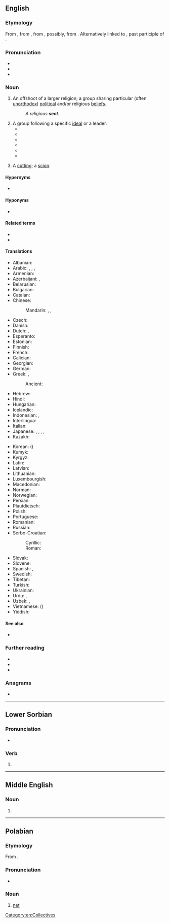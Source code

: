 {{wikipedia|Sect}}
{{wikiquote|Sect}}
==English==

===Etymology===
{{root|en|ine-pro|*sek-}}
{{root|en|ine-pro|*sekʷ-|id=follow}}
From {{inh|en|enm|secte}}, from {{der|en|fro|secte||a sect in philosophy or religion}}, from {{der|en|LL.|secta||a sect in philosophy or religion, a school, party, faction, class, gild, band, particularly a heretical doctrine or sect, etc.}}, possibly, from {{der|en|la|sequi||to follow}}. Alternatively linked to {{m|la|sectus||cut off, divided}}, past participle of {{m|la|secō}}.<!--Century 1911 has the derivation from "secare" as the main one through "secare viam" (take one's way, travel), discussing three alternative explanations as less probable: two of them from "sequi", one more from "secare". M-W online traces the origin to "sequi", so does Online Etymology Dictionary.-->

===Pronunciation===
* {{IPA|en|/sɛkt/}}
* {{audio|en|en-us-sect.ogg|Audio (US)}}
* {{rhymes|en|ɛkt}}

===Noun===
{{en-noun}}

# An offshoot of a larger religion; a group sharing particular (often [[unorthodox]]) [[political]] and/or religious [[beliefs]].
#: ''A religious '''sect'''.''
# A group following a specific [[ideal]] or a leader.
#* {{quote-book|en|page=104|title=Getting Saved from the Sixties: Moral Meaning in Conversion and Cultural Change|author=Steven M. Tipton|year=1984|publisher=University of California Press|isbn=978-0520052284|passage=Zen Center welcomes visitors, guests, and prospective students, but it does not engage in systematic institutional or network recruiting of new members, unlike the Christian '''sect''' and Erhard Seminars Training.}}
#* {{quote-book|en|page=161|title=Snapping: America's Epidemic of Sudden Personality Change|author=Flo Conway, Jim Siegelman|year=1995|publisher=Stillpoint Press, Inc.|isbn=978-0964765009|passage=Every person who is not a fellow member, and every social, religious and political institution that lies outside the '''sect's''' domain, is portrayed as a representative of Satan's world. In our research, we found that Moonies and members of many Christian sects with similar religious and political doctrines often focus on such beliefs to the exclusion of all other thought.}}
#* {{quote-book|en|page=207|title=Armageddon in Waco: Critical Perspectives on the Branch Davidian Conflict|author=Stuart A. Wright|year=1995|publisher=University Of Chicago Press|isbn=978-0226908458|passage=Peoples Temple and the Branch Davidians both approximated the 'apocalyptic '''sect'''' as an ideal type. In such sects the end of the world is taken as a central tenet.}}
#* {{quote-book|en|page=216|title=Encyclopedia of New Age Beliefs|author=John Ankerberg, John Weldon|year=1996|publisher=Harvest House Publishers|isbn=978-1565071605|passage=There are scores of modern religious cults and '''sects''' that have been influenced by Hinduism to varying degrees. Werner Erhard, founder of 'Landmark Education's 'The Forum',' and 'est' seminars, which have about 700,000 graduates, was influenced by Hinduism through Swami Muktananda, one of Erhard's principal gurus.}}
#* {{quote-book|en|page=75|title=Hearing the Voices of Jonestown|author=Mary McCormick Maaga|isbn=978-0815605157|publisher=Syracuse University Press|year=1998|passage=The Indiana Peoples Temple was essentially a '''sect''', which was joined by new religious movement members in California, which then recruited black church members as it focused its ministry on the residents of urban California.}}
#* {{quote-book|en|page=47|title=Utopias and Utopians: An Historical Dictionary|author=R. C. S. Trahair|year=1999|publisher=Greenwood|isbn=978-0313294655|passage=Branch Davidians are a modern religious '''sect''' that claims to be an offshoot of the Seventh-Day Adventist Church. The church renounced any connection with the sect in the 1930s.}}
# {{lb|en|obsolete}} A [[cutting]]; a [[scion]].

====Hypernyms====
* {{l|en|religion}}

====Hyponyms====
* {{l|en|denomination}}

====Related terms====
* {{l|en|sectarian}}
* {{l|en|sectish}}

====Translations====
{{trans-top|religious movement}}
* Albanian: {{t+|sq|sekt|m}}
* Arabic: {{t|ar|فِرْقَة|f}}, {{t+|ar|مَذْهَب}}, {{t+|ar|طائِفَة|f}}, {{t|ar|نِحْلَة|f}}
* Armenian: {{t+|hy|աղանդ|sc=Armn}}
* Azerbaijani: {{t+|az|məzhəb}}, {{t|az|sekta}}
* Belarusian: {{t|be|сэ́кта|f}}
* Bulgarian: {{t+|bg|се́кта|f}}
* Catalan: {{t+|ca|secta|f}}
* Chinese:
*: Mandarin: {{t+|cmn|宗派|tr=zōngpài|sc=Hani}}, {{t+|cmn|教派|tr=jiàopài|sc=Hani}}, {{qualifier|cult}} {{t+|cmn|邪教|tr=xiéjiào|sc=Hani}}
* Czech: {{t+|cs|sekta|f}}
* Danish: {{t|da|sekt|c}}
* Dutch: {{t+|nl|afscheiding|f}}, {{t+|nl|sekte|f}}
* Esperanto: {{t|eo|sekto}}
* Estonian: {{t|et|sekt}}
* Finnish: {{t+|fi|lahko}} {{qualifier|religious}}
* French: {{t+|fr|secte|f}}
* Galician: {{t|gl|seita|f}}
* Georgian: {{t|ka|სექტა}}
* German: {{t+|de|Sekte|f}}
* Greek: {{t+|el|αίρεση|f}}, {{t+|el|σέκτα|f}}
*: Ancient: {{t|grc|αἵρεσις|f}}
* Hebrew: {{t+|he|כַּת|f|tr=kat}}
* Hindi: {{t|hi|मज़हब|m}}
* Hungarian: {{t+|hu|szekta}}
* Icelandic: {{t|is|sértrúarsöfnuður|m}}
* Indonesian: {{t+|id|sekte}}, {{t+|id|mazhab}}
* Interlingua: {{t|ia|secta}}
* Italian: {{t+|it|setta|f}}
* Japanese: {{t+|ja|宗派|tr=しゅうは, shūha|sc=Jpan}}, {{t|ja|教派|tr=きょうは, kyōha|sc=Jpan}}, {{t|ja|セクト|tr=sekuto|sc=Jpan}}, {{qualifier|cult}} {{t|ja|カルト|tr=karuto|sc=Jpan}}, {{t|ja|分派|tr=ぶんぱ, bunpa|sc=Jpan}}
* Kazakh: {{t+|kk|секта}}
{{trans-mid}}
* Korean: {{t+|ko|종파}} ({{t+|ko|宗派}})
* Kumyk: {{t|kum|мазгьап|tr=mazhap}}
* Kyrgyz: {{t+|ky|секта}}
* Latin: {{t+|la|cultus|m}}
* Latvian: {{t|lv|sekta|f}}
* Lithuanian: {{t|lt|sekta|f}}
* Luxembourgish: {{t|lb|sekten}}
* Macedonian: {{t|mk|секта|f}}
* Norman: {{t|nrf|secte|f}}
* Norwegian: {{t|no|sekt|m}}
* Persian: {{t+|fa|فرقه|tr=ferqe}}
* Plautdietsch: {{t|pdt|Sakjt|f}}
* Polish: {{t+|pl|sekta|f}}
* Portuguese: {{t+|pt|seita|f}}
* Romanian: {{t+|ro|sectă|f}}
* Russian: {{t+|ru|се́кта|f}}
* Serbo-Croatian:
*: Cyrillic: {{t|sh|секта|f}}
*: Roman: {{t+|sh|sekta|f}}
* Slovak: {{t|sk|sekta|f}}
* Slovene: {{t+|sl|sekta|f}}
* Spanish: {{t+|es|secta|f}}, {{t+|es|culto|m}}
* Swedish: {{t+|sv|sekt|c}}
* Tibetan: {{t|bo|ཆོས་ལུགས}}
* Turkish: {{t+|tr|mezhep}}
* Ukrainian: {{t+|uk|се́кта|f}}
* Urdu: {{t|ur|مذہب|m|tr=mazhab}}, {{t|ur|فرقہ|f|tr=firqa}}
* Uzbek: {{t+|uz|mazhab}}, {{t+|uz|sekta}}
* Vietnamese: {{t+|vi|giáo phái}} ({{t|vi|教派|sc=Hani}})
* Yiddish: {{t|yi|סעקטע|f}}
{{trans-bottom}}

====See also====
* {{l|en|cult}}

===Further reading===
* {{R:Webster 1913}}
* {{R:Century 1911}}
* {{R:OneLook}}

===Anagrams===
* {{anagrams|en|a=cest|'tecs|CEST|CTEs|ECTS|ETCS|Stec|TCEs|TECs|cest}}

[[Category:en:Collectives]]

----

==Lower Sorbian==

===Pronunciation===
* {{IPA|dsb|[sɛt͡st]}}

===Verb===
{{head|dsb|verb form}}

# {{supine of|dsb|sec}}

----

==Middle English==

===Noun===
{{head|enm|noun}}

# {{alt form|enm|secte}}

----

==Polabian==

===Etymology===
From {{inh|pox|sla-pro|*sětь}}.

===Pronunciation===
* {{IPA|pox|/sɛts/}}

===Noun===
{{pox-noun|n}}

# [[net]]